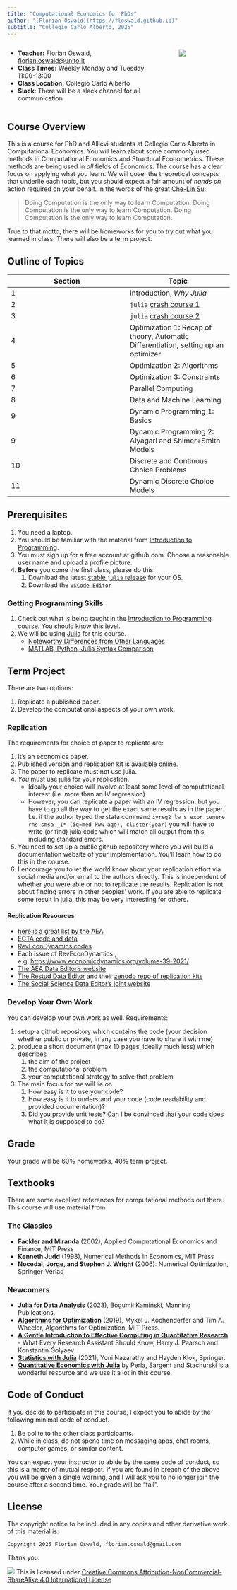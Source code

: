 ```yaml
---
title: "Computational Economics for PhDs"
author: "[Florian Oswald](https://floswald.github.io)"
subtitle: "Collegio Carlo Alberto, 2025"
---
```


::: {.columns}

::: {.column width="70%"}
* **Teacher:** Florian Oswald, [florian.oswald@unito.it](mailto:florian.oswald@unito.it)
* **Class Times:** Weekly Monday and Tuesday 11:00-13:00
* **Class Location:** Collegio Carlo Alberto
* **Slack**: There will be a slack channel for all communication
:::

::: {.column width="5%"}
<!-- empty column to create gap -->
:::

::: {.column width="25%"}

[![](images/cca-julia.png)](https://www.carloalberto.org)

:::

:::




## Course Overview

This is a course for PhD and Allievi students at Collegio Carlo Alberto in Computational Economics. You will learn about some commonly used methods in Computational Economics and Structural Econometrics. These methods are being used in *all* fields of Economics. The course has a clear focus on applying what you learn. We will cover the theoretical concepts that underlie each topic, but you should expect a fair amount of *hands on* action required on your behalf. In the words of the great [Che-Lin Su](https://scholar.google.com/citations?user=6AZSMiwAAAAJ&hl=en):

> Doing Computation is the only way to learn Computation. Doing Computation is the only way to learn Computation. Doing Computation is the only way to learn Computation.

True to that motto, there will be homeworks for you to try out what you learned in class. There will also be a term project.

## Outline of Topics

Section | Topic
------- | ------
1       | Introduction, *Why Julia*
2       | `julia` [crash course 1](https://floswald.github.io/julia-bootcamp/)
3       | `julia` [crash course 2](https://floswald.github.io/julia-bootcamp/)
4       | Optimization 1: Recap of theory, Automatic Differentiation, setting up an optimizer
5       | Optimization 2: Algorithms
6       | Optimization 3: Constraints
7       | Parallel Computing
8       | Data and Machine Learning
9       | Dynamic Programming 1: Basics
9       | Dynamic Programming 2: Aiyagari and Shimer+Smith Models
10      | Discrete and Continous Choice Problems
11      | Dynamic Discrete Choice Models



## Prerequisites

1. You need a laptop. 
2. You should be familiar with the material from [Introduction to Programming](https://floswald.github.io/ScPoProgramming).
3. You must sign up for a free account at github.com. Choose a reasonable user name and upload a profile picture.
4. **Before** you come the first class, please do this:
    1. Download the latest [stable `julia` release](https://julialang.org/downloads/) for your OS.
    2. Download the [`VSCode Editor`](https://code.visualstudio.com)

### Getting Programming Skills

1. Check out what is being taught in the [Introduction to Programming](https://floswald.github.io/ScPoProgramming) course. You should know this level.
1. We will be using [Julia](http://julialang.org/) for this course. 
    - [Noteworthy Differences from Other Languages](https://docs.julialang.org/en/v1/manual/noteworthy-differences/)
    - [MATLAB, Python, Julia Syntax Comparison](http://cheatsheets.quantecon.org/)


## Term Project

There are two options:

1. Replicate a published paper.
2. Develop the computational aspects of your own work.

### Replication

The requirements for choice of paper to replicate are:

1. It's an economics paper.
1. Published version and replication kit is available online.
2. The paper to replicate must not use julia.
3. *You* must use julia for your replication.
    * Ideally your choice will involve at least some level of computational interest (i.e. more than an IV regression)
    * However, you can replicate a paper with an IV regression, but you have to go all the way to get the exact same results as in the paper. I.e. if the author typed the stata command `ivreg2 lw s expr tenure rns smsa _I* (iq=med kww age), cluster(year)` you will have to write (or find) julia code which will match all output from this, including standard errors.
4. You need to set up a public github repository where you will build a documentation website of your implementation. You'll learn how to do this in the course.
5. I encourage you to let the world know about your replication effort via social media and/or email to the authors directly. This is independent of whether you were able or not to replicate the results. Replication is not about finding errors in other peoples' work. If you are able to replicate some result in julia, this may be very interesting for others.

#### Replication Resources

* [here is a great list by the AEA](https://www.aeaweb.org/rfe/showCat.php?cat_id=9)
* [ECTA code and data](https://www.econometricsociety.org/publications/econometrica/journal-materials/supplemental-materials)
* [RevEconDynamics codes](https://ideas.repec.org/s/red/ccodes.html)
* Each issue of RevEconDynamics , e.g. [https://www.economicdynamics.org/volume-39-2021/](https://www.economicdynamics.org/volume-39-2021/)
* [The AEA Data Editor's website](https://aeadataeditor.github.io/talks/)
* [The Restud Data Editor](https://restud.github.io/data-editor/replicate/#replicate-a-paper) and their [zenodo repo of replication kits](https://zenodo.org/communities/restud-replication/?page=1&size=20)
* [The Social Science Data Editor's joint website](https://social-science-data-editors.github.io/guidance/)


### Develop Your Own Work

You can develop your own work as well. Requirements:

1. setup a github repository which contains the code (your decision whether public or private, in any case you have to share it with me)
1. produce a short document (max 10 pages, ideally much less) which describes
    1. the aim of the project
    1. the computational problem
    1. your computational strategy to solve that problem
1. The main focus for me will lie on 
    1. How easy is it to use your code?
    1. How easy is it to understand your code (code readability and provided documentation)?
    1. Did you provide unit tests? Can I be convinced that your code does what it is supposed to do?

## Grade

Your grade will be 60% homeworks, 40% term project.

  

## Textbooks

There are some excellent references for computational methods out there. This course will use material from 

### The Classics

* **Fackler and Miranda** (2002), Applied Computational Economics and Finance, MIT Press
* **Kenneth Judd** (1998), Numerical Methods in Economics, MIT Press
* **Nocedal, Jorge, and Stephen J. Wright** (2006): Numerical Optimization, Springer-Verlag

### Newcomers

* [**Julia for Data Analysis**](https://www.manning.com/books/julia-for-data-analysis) (2023), Bogumił Kamiński, Manning Publications.
* [**Algorithms for Optimization**](https://mitpress.mit.edu/books/algorithms-optimization) (2019), Mykel J. Kochenderfer and Tim A. Wheeler, Algorithms for Optimization, MIT Press.
* [**A Gentle Introduction to Effective Computing in Quantitative Research**](https://mitpress.mit.edu/books/gentle-introduction-effective-computing-quantitative-research) - What Every Research Assistant Should Know, Harry J. Paarsch and Konstantin Golyaev
* [**Statistics with Julia**](https://statisticswithjulia.org) (2021), Yoni Nazarathy and Hayden Klok, Springer.
* [**Quantitative Economics with Julia**](https://julia.quantecon.org/intro.html) by Perla, Sargent and Stachurski is a wonderful resource and we use it a lot in this course. 

## Code of Conduct

If you decide to participate in this course, I expect you to abide by the following minimal code of conduct.

1. Be polite to the other class participants. 
2. While in class, do not spend time on messaging apps, chat rooms, computer games, or similar content.

You can expect your instructor to abide by the same code of conduct, so this is a matter of mutual respect. If you are found in breach of the above you will be given a single warning, and I will ask you to no longer join the course after a second time. Your grade will be "fail".


## License

The copyright notice to be included in any copies and other derivative work of this material is:

```
Copyright 2025 Florian Oswald, florian.oswald@gmail.com
```

Thank you.

![](https://licensebuttons.net/l/by-nc-sa/4.0/80x15.png) This is licensed under [Creative Commons Attribution-NonCommercial-ShareAlike 4.0 International License](http://creativecommons.org/licenses/by-nc-sa/4.0/)
